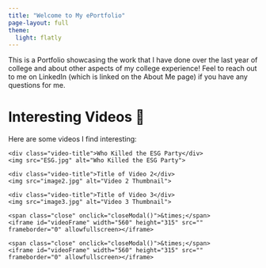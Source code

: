 ```yaml
---
title: "Welcome to My ePortfolio"
page-layout: full
theme:
  light: flatly
---
```


This is a Portfolio showcasing the work that I have done over the last year of college and about other aspects of my college experience! Feel to reach out to me on LinkedIn (which is linked on the About Me page) if you have any questions for me.


# Interesting Videos 🎥

Here are some videos I find interesting:

<div class="video-grid">
  
  <div class="video-card" onclick="openModal('https://www.youtube.com/embed/hMW_pT7w-Y8')">
    <div class="video-title">Who Killed the ESG Party</div>
    <img src="ESG.jpg" alt="Who Killed the ESG Party">
  </div>

  <div class="video-card" onclick="openModal('https://www.youtube.com/embed/VIDEO_ID_2')">
    <div class="video-title">Title of Video 2</div>
    <img src="image2.jpg" alt="Video 2 Thumbnail">
  </div>

  <div class="video-card" onclick="openModal('https://www.youtube.com/embed/VIDEO_ID_3')">
    <div class="video-title">Title of Video 3</div>
    <img src="image3.jpg" alt="Video 3 Thumbnail">
  </div>

</div>

<!-- Video Popup Modal -->
<div id="videoModal" class="modal">
  <div class="modal-content">
    <span class="close" onclick="closeModal()">&times;</span>
    <iframe id="videoFrame" width="560" height="315" src="" frameborder="0" allowfullscreen></iframe>
  </div>
</div>
<!-- Video Popup Modal -->
<div id="videoModal" class="modal">
  <div class="modal-content">
    <span class="close" onclick="closeModal()">&times;</span>
    <iframe id="videoFrame" width="560" height="315" src="" frameborder="0" allowfullscreen></iframe>
  </div>
</div>

<script>
  function openModal(videoUrl) {
      document.getElementById("videoFrame").src = videoUrl;
      document.getElementById("videoModal").style.display = "flex";
  }

  function closeModal() {
      document.getElementById("videoFrame").src = "";
      document.getElementById("videoModal").style.display = "none";
  }
</script>